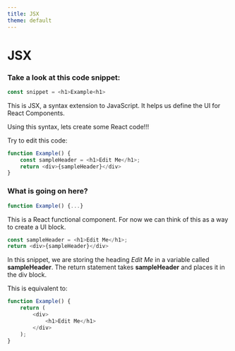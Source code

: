 ```yaml
---
title: JSX
theme: default
---
```


# JSX

### Take a look at this code snippet:
```js
const snippet = <h1>Example<h1>
```

This is JSX, a syntax extension to JavaScript. It helps us define the UI for React Components.  

Using this syntax, lets create some React code!!!

Try to edit this code:
```js live=true
function Example() {
    const sampleHeader = <h1>Edit Me</h1>;
    return <div>{sampleHeader}</div>
}
```  

### What is going on here?
```js
function Example() {...}
```
This is a React functional component. For now we can think of this as a way to create a UI block.
```js
const sampleHeader = <h1>Edit Me</h1>;
return <div>{sampleHeader}</div>
```
In this snippet, we are storing the heading *Edit Me* in a variable called **sampleHeader**.
The return statement takes **sampleHeader** and places it in the div block.

This is equivalent to:
```js live=true
function Example() {
    return (
        <div>
            <h1>Edit Me</h1>
        </div>
    );
}
```
